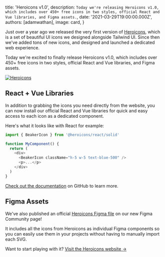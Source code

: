 
  title: 'Heroicons v1.0',
  description: `Today we're releasing Heroicons v1.0, which includes over 450+ free icons in two styles, official React and Vue libraries, and Figma assets.`,
  date: '2021-03-29T19:00:00.000Z',
  authors: [adamwathan],
  image: card,
}

Just over a year ago we released the very first version of [Heroicons](https://heroicons.com), which is a set of beautiful UI icons we designed alongside Tailwind UI. Since then we've added tons of new icons, and designed and launched a dedicated web experience.

Today we're excited to finally release Heroicons v1.0, which includes over 450+ free icons in two styles, official React and Vue libraries, and Figma assets.

[![Heroicons](./card.jpg)](https://heroicons.com)

## React + Vue Libraries

In addition to grabbing the icons you need directly from the website, you can now install our official React and Vue libraries for quick and easy access to each icon as a dedicated component.

Here's what it looks like with React for example:

```js
import { BeakerIcon } from '@heroicons/react/solid'

function MyComponent() {
  return (
    <div>
      <BeakerIcon className="h-5 w-5 text-blue-500" />
      <p>...</p>
    </div>
  )
}
```

[Check out the documentation](https://github.com/tailwindlabs/heroicons) on GitHub to learn more.

## Figma Assets

We've also published an official [Heroicons Figma file](https://www.figma.com/community/file/958423903283802665/heroicons) on our new Figma Community page!

It includes all the icons from Heroicons as individual Figma components so you can easily use them in your projects without having to manually import each SVG.

Want to start playing with it? <a href="https://heroicons.com">Visit the Heroicons website →</a>
